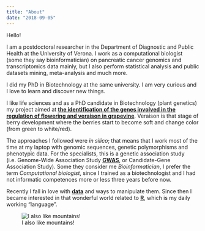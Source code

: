 ```yaml
---
title: "About"
date: "2018-09-05"
---
```


Hello!

I am a postdoctoral researcher in the Department of Diagnostic and Public Health at the University of Verona. I work as a computational biologist (some they say bioinformatician) on pancreatic cancer genomics and transcriptomics data mainly, but I also perform statistical analysis and public datasets mining, meta-analysis and much more.

I did my PhD in Biotechnology at the same university. I am very curious and I love to learn and discover new things.

I like life sciences and as a PhD candidate in Biotechnology (plant genetics) my project aimed at [**the identification of the genes involved in the regulation of flowering and veraison in grapevine**](/./about_files/Delfino_Poster_SIGA_2017.pdf). Veraison is that stage of berry development where the berries start to become soft and change color (from green to white/red).

The approaches I followed were *in silico*; that means that I work most of the time at my laptop with genomic sequences, genetic polymorphisms and phenotypic data. For the specialists, this is a genetic association study (i.e. Genome-Wide Association Study [**GWAS**](https://en.wikipedia.org/wiki/Genome-wide_association_study), or Candidate-Gene Association Study). Some they consider me *Bioinformatician*, I prefer the term *Computational biologist*, since I trained as a biotechnologist and I had not informatic competences more or less three years before now.

Recently I fall in love with [**data**](https://en.wikipedia.org/wiki/Data) and ways to manipulate them. Since then I became interested in that wonderful world related to [**R**](https://www.r-project.org/), which is my daily working "language".

![I also like mountains!](/./about_files/IMG_20170116_145740204_HDR.jpg)






